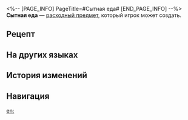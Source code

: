 <%-- [PAGE_INFO]
PageTitle=#Сытная еда#
[END_PAGE_INFO] --%>
{{Расходный предмет Инфобокс
|id          = 400004
|Изображения = Предмет Сытная еда.png
|Тип         = Расходные предметы HP
|Редкость    = 1
|Эффект      = Восстанавливает выбранному союзнику 15% НР плюс 150 НР.
|Описание    = Самая простая еда. Она не порадует вас изысканным вкусом, но голод утолит.
|Рецепт      = {{cx|Отсутствует источник}}
|Источник1   = [[Универсальная машина для синтеза]]
|Источник2   = [[Торговый автомат]]
|Источник3   = 
}}
{{Описание|''«Помните, что голод по-прежнему реальная проблема для многих людей по всему миру».''}}
'''Сытная еда''' — [[расходный предмет]], который игрок может создать.

==Рецепт==
{{Рецепт
|Тип                 = Синтез
|Группа              = Расходные предметы
|Твёрдая вода        = 1
|Основной ингредиент = 1
|Сортировка          = Твёрдая вода;Основной ингредиент
}}

==На других языках==
{{На других языках
|en   = Comfort Food
|zhs  = 果腹粮食
|zht  = 果腹糧食
|ja   = 満腹の食糧
|ko   = 배 채울 식량
|es   = Alimento nutritivo
|fr   = Nourriture réconfortante
|ru   = Сытная еда
|th   = Comfort Food
|vi   = Thức Ăn No Nê
|de   = Nahrhaftes Essen
|id   = Comfort Food
|pt   = Comida Energética
}}

==История изменений==
{{История изменений|3.5}}

==Навигация==
{{Расходные предметы Навбокс}}

[[en:]]